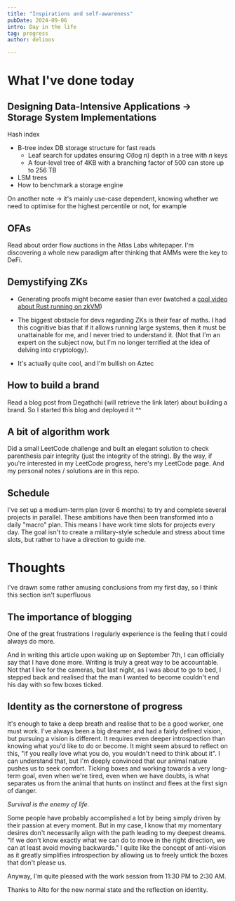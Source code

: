 ```yaml
---
title: "Inspirations and self-awareness"
pubDate: 2024-09-06
intro: Day in the life
tag: progress
author: delioos 

---
```

# What I've done today 

## Designing Data-Intensive Applications -> Storage System Implementations
Hash index 
- B-tree index DB storage structure for fast reads
    - Leaf search for updates ensuring O(log n) depth in a tree with *n* keys
    - A four-level tree of 4KB with a branching factor of 500 can store up to 256 TB
- LSM trees
- How to benchmark a storage engine

On another note → it's mainly use-case dependent, knowing whether we need to optimise for the highest percentile or not, for example

## OFAs 
Read about order flow auctions in the Atlas Labs whitepaper. I'm discovering a whole new paradigm after thinking that AMMs were the key to DeFi. 

## Demystifying ZKs
- Generating proofs might become easier than ever (watched a [cool video about Rust running on zkVM](https://youtu.be/6yVNyuY7lDY?si=VIlCteeVW_ebTfi1))

- The biggest obstacle for devs regarding ZKs is their fear of maths. I had this cognitive bias that if it allows running large systems, then it must be unattainable for me, and I never tried to understand it. (Not that I'm an expert on the subject now, but I'm no longer terrified at the idea of delving into cryptology).

- It's actually quite cool, and I'm bullish on Aztec

## How to build a brand
Read a blog post from Degathchi (will retrieve the link later) about building a brand.
So I started this blog and deployed it ^^ 

## A bit of algorithm work
Did a small LeetCode challenge and built an elegant solution to check parenthesis pair integrity (just the integrity of the string).
By the way, if you're interested in my LeetCode progress, here's my LeetCode page.
And my personal notes / solutions are in this repo.

## Schedule
I've set up a medium-term plan (over 6 months) to try and complete several projects in parallel. 
These ambitions have then been transformed into a daily "macro" plan. This means I have work time slots for projects every day. The goal isn't to create a military-style schedule and stress about time slots, but rather to have a direction to guide me.

# Thoughts 
I've drawn some rather amusing conclusions from my first day, so I think this section isn't superfluous 

## The importance of blogging
One of the great frustrations I regularly experience is the feeling that I could always do more.

And in writing this article upon waking up on September 7th, I can officially say that I have done more. Writing is truly a great way to be accountable. Not that I live for the cameras, but last night, as I was about to go to bed, I stepped back and realised that the man I wanted to become couldn't end his day with so few boxes ticked.

## Identity as the cornerstone of progress
It's enough to take a deep breath and realise that to be a good worker, one must work. I've always been a big dreamer and had a fairly defined vision, but pursuing a vision is different. It requires even deeper introspection than knowing what you'd like to do or become. 
It might seem absurd to reflect on this, "if you really love what you do, you wouldn't need to think about it".
I can understand that, but I'm deeply convinced that our animal nature pushes us to seek comfort. 
Ticking boxes and working towards a very long-term goal, even when we're tired, even when we have doubts, is what separates us from the animal that hunts on instinct and flees at the first sign of danger.

_Survival is the enemy of life._

Some people have probably accomplished a lot by being simply driven by their passion at every moment. But in my case, I know that my momentary desires don't necessarily align with the path leading to my deepest dreams.
"If we don't know exactly what we can do to move in the right direction, we can at least avoid moving backwards."
I quite like the concept of anti-vision as it greatly simplifies introspection by allowing us to freely untick the boxes that don't please us. 

Anyway, I'm quite pleased with the work session from 11:30 PM to 2:30 AM.

Thanks to Alto for the new normal state and the reflection on identity.
